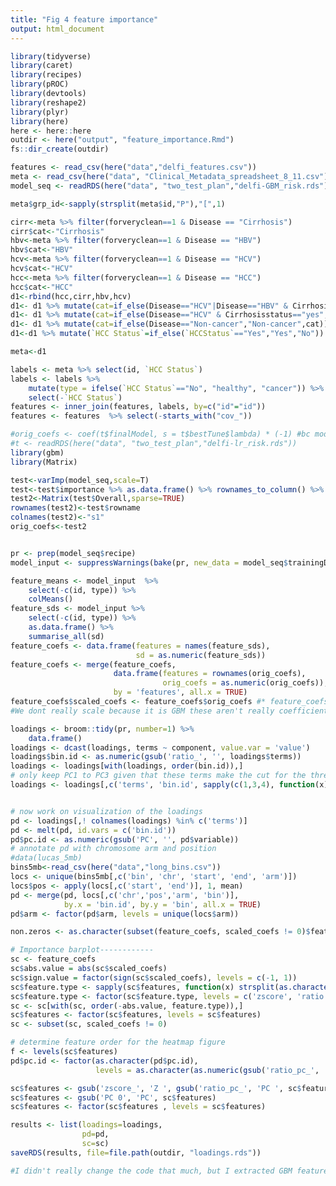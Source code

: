 ```yaml
---
title: "Fig 4 feature importance"
output: html_document
---
```


```r
library(tidyverse)
library(caret)
library(recipes)
library(pROC)
library(devtools)
library(reshape2)
library(plyr)
library(here)
here <- here::here
outdir <- here("output", "feature_importance.Rmd")
fs::dir_create(outdir)
```

```r
features <- read_csv(here("data","delfi_features.csv"))
meta <- read_csv(here("data", "Clinical_Metadata_spreadsheet_8_11.csv"))
model_seq <- readRDS(here("data", "two_test_plan","delfi-GBM_risk.rds"))

meta$grp_id<-sapply(strsplit(meta$id,"P"),"[",1)

cirr<-meta %>% filter(forveryclean==1 & Disease == "Cirrhosis")
cirr$cat<-"Cirrhosis"
hbv<-meta %>% filter(forveryclean==1 & Disease == "HBV")
hbv$cat<-"HBV"
hcv<-meta %>% filter(forveryclean==1 & Disease == "HCV")
hcv$cat<-"HCV"
hcc<-meta %>% filter(forveryclean==1 & Disease == "HCC")
hcc$cat<-"HCC"
d1<-rbind(hcc,cirr,hbv,hcv)
d1<- d1 %>% mutate(cat=if_else(Disease=="HCV"|Disease=="HBV" & Cirrhosisstatus=="no","Viral Hepatitis",cat))
d1<- d1 %>% mutate(cat=if_else(Disease=="HCV" & Cirrhosisstatus=="yes","Cirrhosis",cat))
d1<- d1 %>% mutate(cat=if_else(Disease=="Non-cancer","Non-cancer",cat))
d1<-d1 %>% mutate(`HCC Status`=if_else(`HCCStatus`=="Yes","Yes","No"))

meta<-d1

```

```r
labels <- meta %>% select(id, `HCC Status`)
labels <- labels %>%
    mutate(type = ifelse(`HCC Status`=="No", "healthy", "cancer")) %>%
    select(-`HCC Status`)
features <- inner_join(features, labels, by=c("id"="id"))
features <- features  %>% select(-starts_with("cov_"))
```


```r
#orig_coefs <- coef(t$finalModel, s = t$bestTune$lambda) * (-1) #bc model_seq$levels
#t <- readRDS(here("data", "two_test_plan","delfi-lr_risk.rds"))
library(gbm)
library(Matrix)

test<-varImp(model_seq,scale=T)
test<-test$importance %>% as.data.frame() %>% rownames_to_column() %>% arrange(-Overall)
test2<-Matrix(test$Overall,sparse=TRUE)
rownames(test2)<-test$rowname
colnames(test2)<-"s1"
orig_coefs<-test2


pr <- prep(model_seq$recipe)
model_input <- suppressWarnings(bake(pr, new_data = model_seq$trainingData))
```

```r
feature_means <- model_input  %>%
    select(-c(id, type)) %>%
    colMeans()
feature_sds <- model_input %>%
    select(-c(id, type)) %>%
    as.data.frame() %>%
    summarise_all(sd)
feature_coefs <- data.frame(features = names(feature_sds),
                            sd = as.numeric(feature_sds))
feature_coefs <- merge(feature_coefs,
	                   data.frame(features = rownames(orig_coefs),
	                   	          orig_coefs = as.numeric(orig_coefs)),
	                   by = 'features', all.x = TRUE)
feature_coefs$scaled_coefs <- feature_coefs$orig_coefs #* feature_coefs$sd
#We dont really scale because it is GBM these aren't really coefficients
```


```r
loadings <- broom::tidy(pr, number=1) %>%
    data.frame()
loadings <- dcast(loadings, terms ~ component, value.var = 'value')
loadings$bin.id <- as.numeric(gsub('ratio_', '', loadings$terms))
loadings <- loadings[with(loadings, order(bin.id)),]
# only keep PC1 to PC3 given that these terms make the cut for the threshold (as chosen from the recipe -- need to think why LUCAS had 11???)
loadings <- loadings[,c('terms', 'bin.id', sapply(c(1,3,4), function(x) paste0('PC', x)))]


# now work on visualization of the loadings
pd <- loadings[,! colnames(loadings) %in% c('terms')]
pd <- melt(pd, id.vars = c('bin.id'))
pd$pc.id <- as.numeric(gsub('PC', '', pd$variable))
# annotate pd with chromosome arm and position
#data(lucas_5mb)
bins5mb<-read_csv(here("data","long_bins.csv"))
locs <- unique(bins5mb[,c('bin', 'chr', 'start', 'end', 'arm')])
locs$pos <- apply(locs[,c('start', 'end')], 1, mean)
pd <- merge(pd, locs[,c('chr','pos','arm', 'bin')],
            by.x = 'bin.id', by.y = 'bin', all.x = TRUE)
pd$arm <- factor(pd$arm, levels = unique(locs$arm))

non.zeros <- as.character(subset(feature_coefs, scaled_coefs != 0)$features)

# Importance barplot------------
sc <- feature_coefs
sc$abs.value = abs(sc$scaled_coefs)
sc$sign.value = factor(sign(sc$scaled_coefs), levels = c(-1, 1))
sc$feature.type <- sapply(sc$features, function(x) strsplit(as.character(x), split = '_')[[1]][1])
sc$feature.type <- factor(sc$feature.type, levels = c('zscore', 'ratio'))
sc <- sc[with(sc, order(-abs.value, feature.type)),]
sc$features <- factor(sc$features, levels = sc$features)
sc <- subset(sc, scaled_coefs != 0)

# determine feature order for the heatmap figure
f <- levels(sc$features)
pd$pc.id <- factor(as.character(pd$pc.id),
                   levels = as.character(as.numeric(gsub('ratio_pc_', '', f[grepl('ratio', f)]))))

sc$features <- gsub('zscore_', 'Z ', gsub('ratio_pc_', 'PC ', sc$features))
sc$features <- gsub('PC 0', 'PC', sc$features)
sc$features <- factor(sc$features , levels = sc$features)
```


```r
results <- list(loadings=loadings,
                pd=pd,
                sc=sc)
saveRDS(results, file=file.path(outdir, "loadings.rds"))

#I didn't really change the code that much, but I extracted GBM feature importance rather than LR
```
